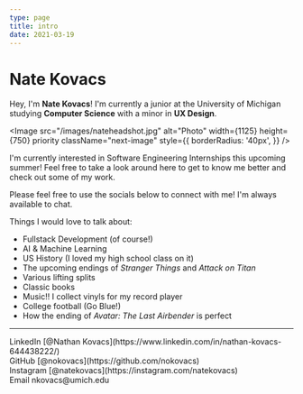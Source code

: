 ```yaml
---
type: page
title: intro
date: 2021-03-19
---
```


# Nate Kovacs

Hey, I'm **Nate Kovacs**! I'm currently a junior at the University of Michigan studying **Computer Science** with a minor in **UX Design**.


<Image
  src="/images/nateheadshot.jpg"
  alt="Photo"
  width={1125}
  height={750}
  priority
  className="next-image"
  style={{
    borderRadius: '40px',
  }}
/>

I'm currently interested in Software Engineering Internships this upcoming summer! Feel free to take a look around
here to get to know me better and check out some of my work.

Please feel free to use the socials below to connect with me! I'm always available to chat.

Things I would love to talk about:
- Fullstack Development (of course!)
- AI & Machine Learning
- US History (I loved my high school class on it)
- The upcoming endings of _Stranger Things_ and _Attack on Titan_
- Various lifting splits
- Classic books
- Music!! I collect vinyls for my record player
- College football (Go Blue!)
- How the ending of _Avatar: The Last Airbender_ is perfect

---

<div>
  LinkedIn [@Nathan Kovacs](https://www.linkedin.com/in/nathan-kovacs-644438222/)
  <br />
  GitHub [@nokovacs](https://github.com/nokovacs)
  <br />
  Instagram [@natekovacs](https://instagram.com/natekovacs)
  <br />
  Email nkovacs@umich.edu
</div>
